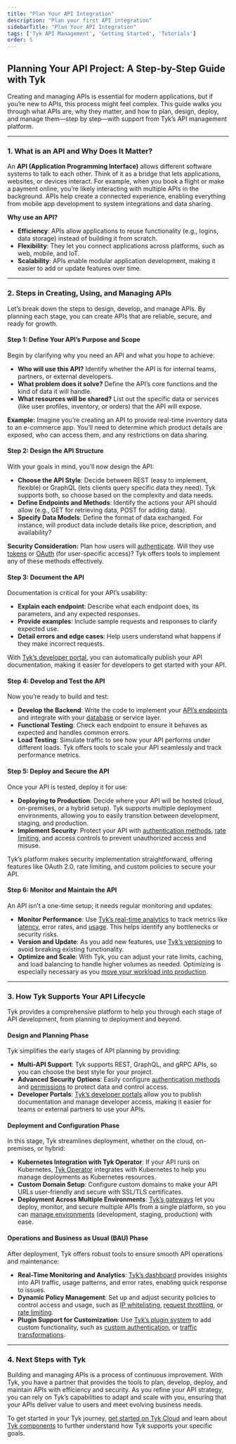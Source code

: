 ```yaml
---
title: "Plan Your API Integration"
description: "Plan your first API integration"
sidebarTitle: "Plan Your API Integration"
tags: ['Tyk API Management', 'Getting Started', 'Tutorials']
order: 5
---
```


## Planning Your API Project: A Step-by-Step Guide with Tyk

Creating and managing APIs is essential for modern applications, but if you’re new to APIs, this process might feel complex. This guide walks you through what APIs are, why they matter, and how to plan, design, deploy, and manage them—step by step—with support from Tyk’s API management platform.

---

### 1. What is an API and Why Does It Matter?

An **API (Application Programming Interface)** allows different software systems to talk to each other. Think of it as a bridge that lets applications, websites, or devices interact. For example, when you book a flight or make a payment online, you’re likely interacting with multiple APIs in the background. APIs help create a connected experience, enabling everything from mobile app development to system integrations and data sharing.

**Why use an API?**
- **Efficiency**: APIs allow applications to reuse functionality (e.g., logins, data storage) instead of building it from scratch.
- **Flexibility**: They let you connect applications across platforms, such as web, mobile, and IoT.
- **Scalability**: APIs enable modular application development, making it easier to add or update features over time.

---

### 2. Steps in Creating, Using, and Managing APIs

Let’s break down the steps to design, develop, and manage APIs. By planning each stage, you can create APIs that are reliable, secure, and ready for growth.

#### **Step 1: Define Your API’s Purpose and Scope**

Begin by clarifying why you need an API and what you hope to achieve:
- **Who will use this API?** Identify whether the API is for internal teams, partners, or external developers.
- **What problem does it solve?** Define the API’s core functions and the kind of data it will handle.
- **What resources will be shared?** List out the specific data or services (like user profiles, inventory, or orders) that the API will expose.

**Example:** Imagine you’re creating an API to provide real-time inventory data to an e-commerce app. You’ll need to determine which product details are exposed, who can access them, and any restrictions on data sharing.

#### **Step 2: Design the API Structure**

With your goals in mind, you’ll now design the API:
- **Choose the API Style**: Decide between REST (easy to implement, flexible) or GraphQL (lets clients query specific data they need). Tyk supports both, so choose based on the complexity and data needs.
- **Define Endpoints and Methods**: Identify the actions your API should allow (e.g., GET for retrieving data, POST for adding data).
- **Specify Data Models**: Define the format of data exchanged. For instance, will product data include details like price, description, and availability?
  
**Security Consideration:** Plan how users will [authenticate](/api-management/security-best-practices#authentication). Will they use [tokens](/api-management/authentication/bearer-token) or [OAuth](/api-management/authentication/oauth-2) (for user-specific access)? Tyk offers tools to implement any of these methods effectively.

#### **Step 3: Document the API**

Documentation is critical for your API’s usability:
- **Explain each endpoint**: Describe what each endpoint does, its parameters, and any expected responses.
- **Provide examples**: Include sample requests and responses to clarify expected use.
- **Detail errors and edge cases**: Help users understand what happens if they make incorrect requests.

With [Tyk’s developer portal](/tyk-developer-portal/tyk-portal-classic/customise/custom-developer-portal/#why-build-a-custom-developer-portal), you can automatically publish your API documentation, making it easier for developers to get started with your API.

#### **Step 4: Develop and Test the API**

Now you’re ready to build and test:
- **Develop the Backend**: Write the code to implement your [API’s endpoints](/api-management/dashboard-configuration#exploring-api-endpoint-designer) and integrate with your [database](/api-management/dashboard-configuration#supported-database) or service layer.
- **Functional Testing**: Check each endpoint to ensure it behaves as expected and handles common errors.
- **Load Testing**: Simulate traffic to see how your API performs under different loads. Tyk offers tools to scale your API seamlessly and track performance metrics.

#### **Step 5: Deploy and Secure the API**

Once your API is tested, deploy it for use:
- **Deploying to Production**: Decide where your API will be hosted (cloud, on-premises, or a hybrid setup). Tyk supports multiple deployment environments, allowing you to easily transition between development, staging, and production.
- **Implement Security**: Protect your API with [authentication methods](/basic-config-and-security), [rate limiting](/api-management/rate-limit#what-is-rate-limiting), and access controls to prevent unauthorized access and misuse.

Tyk’s platform makes security implementation straightforward, offering features like OAuth 2.0, rate limiting, and custom policies to secure your API.

#### **Step 6: Monitor and Maintain the API**

An API isn’t a one-time setup; it needs regular monitoring and updates:
- **Monitor Performance**: Use [Tyk’s real-time analytics](/tyk-pump) to track metrics like [latency](/api-management/tyk-pump#latency), error rates, and [usage](/tyk-cloud#track-usage). This helps identify any bottlenecks or security risks.
- **Version and Update**: As you add new features, use [Tyk’s versioning](/api-management/automations/operator#api-versioning) to avoid breaking existing functionality.
- **Optimize and Scale**: With Tyk, you can adjust your rate limits, caching, and load balancing to handle higher volumes as needed. Optimizing is especially necessary as you [move your workload into production](/planning-for-production).

---

### 3. How Tyk Supports Your API Lifecycle

Tyk provides a comprehensive platform to help you through each stage of API development, from planning to deployment and beyond.

#### **Design and Planning Phase**

Tyk simplifies the early stages of API planning by providing:
- **Multi-API Support**: Tyk supports REST, GraphQL, and gRPC APIs, so you can choose the best style for your project.
- **Advanced Security Options**: Easily configure [authentication methods](/basic-config-and-security) and [permissions](/api-management/user-management#user-permissions) to protect data and control access.
- **Developer Portals**: [Tyk’s developer portals](/tyk-developer-portal/tyk-portal-classic) allow you to publish documentation and manage developer access, making it easier for teams or external partners to use your APIs.

#### **Deployment and Configuration Phase**

In this stage, Tyk streamlines deployment, whether on the cloud, on-premises, or hybrid:
- **Kubernetes Integration with Tyk Operator**: If your API runs on Kubernetes, [Tyk Operator](/api-management/automations/operator#what-is-tyk-operator) integrates with Kubernetes to help you manage deployments as Kubernetes resources.
- **Custom Domain Setup**: Configure custom domains to make your API URLs user-friendly and secure with SSL/TLS certificates.
- **Deployment Across Multiple Environments**: [Tyk’s gateways](/tyk-oss-gateway) let you deploy, monitor, and secure multiple APIs from a single platform, so you can [manage environments](/api-management/multiple-environments) (development, staging, production) with ease.

#### **Operations and Business as Usual (BAU) Phase**

After deployment, Tyk offers robust tools to ensure smooth API operations and maintenance:
- **Real-Time Monitoring and Analytics**: [Tyk’s dashboard](/tyk-dashboard) provides insights into API traffic, usage patterns, and error rates, enabling quick response to issues.
- **Dynamic Policy Management**: Set up and adjust security policies to control access and usage, such as [IP whitelisting](/api-management/gateway-config-tyk-classic#ip-access-control), [request throttling](/api-management/request-throttling), or [rate limiting](/api-management/rate-limit).
- **Plugin Support for Customization**: Use [Tyk’s plugin system](/tyk-cloud#configure-plugins) to add custom functionality, such as [custom authentication](/tyk-cloud#add-custom-authentication), or [traffic transformations](/api-management/traffic-transformation).

---

### 4. Next Steps with Tyk

Building and managing APIs is a process of continuous improvement. With Tyk, you have a partner that provides the tools to plan, develop, deploy, and maintain APIs with efficiency and security. As you refine your API strategy, you can rely on Tyk’s capabilities to adapt and scale with you, ensuring that your APIs deliver value to users and meet evolving business needs.

To get started in your Tyk journey, [get started on Tyk Cloud](/getting-started/create-account) and learn about [Tyk components](/tyk-components) to further understand how Tyk supports your specific goals.